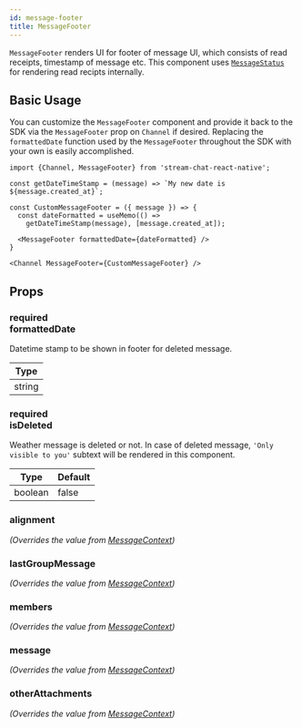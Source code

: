 ```yaml
---
id: message-footer
title: MessageFooter
---
```




`MessageFooter` renders UI for footer of message UI, which consists of read receipts, timestamp of message etc. This component uses [`MessageStatus`](./message_status.mdx) for rendering read recipts internally.

## Basic Usage

You can customize the `MessageFooter` component and provide it back to the SDK via the `MessageFooter` prop on `Channel` if desired.
Replacing the `formattedDate` function used by the `MessageFooter` throughout the SDK with your own is easily accomplished.

```tsx
import {Channel, MessageFooter} from 'stream-chat-react-native';

const getDateTimeStamp = (message) => `My new date is ${message.created_at}`;

const CustomMessageFooter = ({ message }) => {
  const dateFormatted = useMemo(() =>
    getDateTimeStamp(message), [message.created_at]);

  <MessageFooter formattedDate={dateFormatted} />
}

<Channel MessageFooter={CustomMessageFooter} />
```

## Props

### <div class="label required">required</div> **formattedDate**

Datetime stamp to be shown in footer for deleted message.

| Type |
| - |
| string |

### <div class="label required">required</div> **isDeleted**

Weather message is deleted or not. In case of deleted message, `'Only visible to you'` subtext will be rendered in this component.

| Type | Default |
| - | - |
| boolean | false |

### alignment

_(Overrides the value from [MessageContext](../contexts/message_context.mdx))_

<Alignment />

### lastGroupMessage

_(Overrides the value from [MessageContext](../contexts/message_context.mdx))_

<LastGroupMessage />

### members

_(Overrides the value from [MessageContext](../contexts/message_context.mdx))_

<Members />

### message

_(Overrides the value from [MessageContext](../contexts/message_context.mdx))_

<MessageProp />

### otherAttachments

_(Overrides the value from [MessageContext](../contexts/message_context.mdx))_

<OtherAttachments />

<!-- ### showMessageStatus -->

